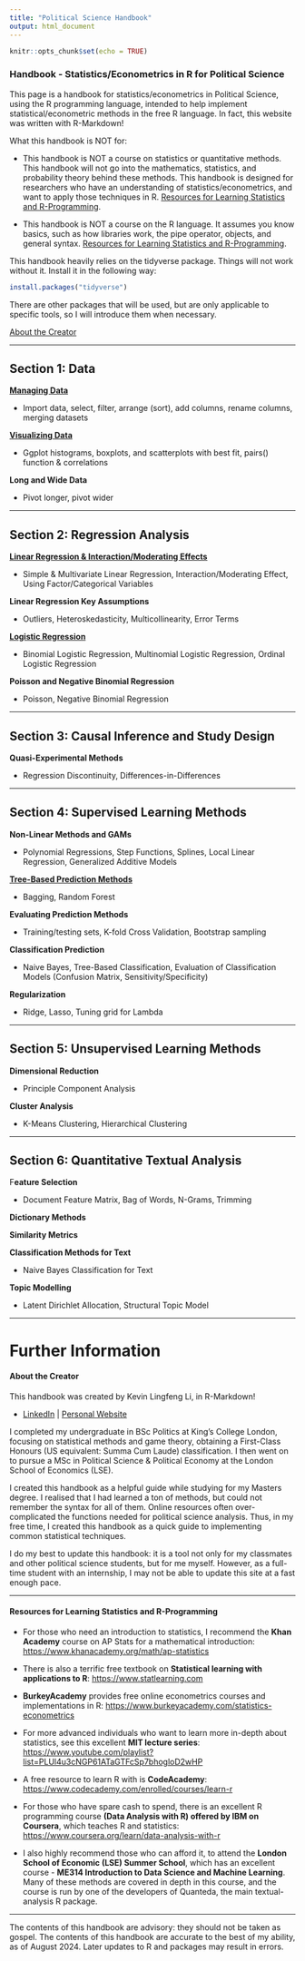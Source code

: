 ```yaml
---
title: "Political Science Handbook"
output: html_document
---
```


```r
knitr::opts_chunk$set(echo = TRUE)
```

### Handbook - Statistics/Econometrics in R for Political Science

This page is a handbook for statistics/econometrics in Political Science, using the R programming language, intended to help implement statistical/econometric methods in the free R language. In fact, this website was written with R-Markdown!

What this handbook is NOT for:

-   This handbook is NOT a course on statistics or quantitative methods. This handbook will not go into the mathematics, statistics, and probability theory behind these methods. This handbook is designed for researchers who have an understanding of statistics/econometrics, and want to apply those techniques in R. [Resources for Learning Statistics and R-Programming].

-   This handbook is NOT a course on the R language. It assumes you know basics, such as how libraries work, the pipe operator, objects, and general syntax. [Resources for Learning Statistics and R-Programming].

This handbook heavily relies on the tidyverse package. Things will not work without it. Install it in the following way:

```r
install.packages("tidyverse")
```

There are other packages that will be used, but are only applicable to specific tools, so I will introduce them when necessary.

[About the Creator]

------------------------------------------------------------------------

## Section 1: Data

[**Managing Data**](https://politicalscience.github.io/r/managing_data.html)

-   Import data, select, filter, arrange (sort), add columns, rename columns, merging datasets

[**Visualizing Data**](https://politicalscience.github.io/r/visualizing_data.html)

-   Ggplot histograms, boxplots, and scatterplots with best fit, pairs() function & correlations

**Long and Wide Data**

-   Pivot longer, pivot wider

------------------------------------------------------------------------

## Section 2: Regression Analysis

[**Linear Regression & Interaction/Moderating Effects**](https://politicalscience.github.io/r/regression.html)

-   Simple & Multivariate Linear Regression, Interaction/Moderating Effect, Using Factor/Categorical Variables

**Linear Regression Key Assumptions**

-   Outliers, Heteroskedasticity, Multicollinearity, Error Terms

[**Logistic Regression**](https://politicalscience.github.io/r/logistic.html)

-   Binomial Logistic Regression, Multinomial Logistic Regression, Ordinal Logistic Regression

**Poisson and Negative Binomial Regression**

-   Poisson, Negative Binomial Regression

------------------------------------------------------------------------

## Section 3: Causal Inference and Study Design

**Quasi-Experimental Methods**

-   Regression Discontinuity, Differences-in-Differences

------------------------------------------------------------------------

## Section 4: Supervised Learning Methods

**Non-Linear Methods and GAMs**

-   Polynomial Regressions, Step Functions, Splines, Local Linear Regression, Generalized Additive Models

[**Tree-Based Prediction Methods**](https://politicalscience.github.io/r/trees.html)

-   Bagging, Random Forest

**Evaluating Prediction Methods**

-   Training/testing sets, K-fold Cross Validation, Bootstrap sampling

**Classification Prediction**

-   Naive Bayes, Tree-Based Classification, Evaluation of Classification Models (Confusion Matrix, Sensitivity/Specificity)

**Regularization**

-   Ridge, Lasso, Tuning grid for Lambda

------------------------------------------------------------------------

## Section 5: Unsupervised Learning Methods

**Dimensional Reduction**

-   Principle Component Analysis

**Cluster Analysis**

-   K-Means Clustering, Hierarchical Clustering

------------------------------------------------------------------------

## Section 6: Quantitative Textual Analysis

F**eature Selection**

-   Document Feature Matrix, Bag of Words, N-Grams, Trimming

**Dictionary Methods**

**Similarity Metrics**

**Classification Methods for Text**

-   Naive Bayes Classification for Text

**Topic Modelling**

-   Latent Dirichlet Allocation, Structural Topic Model

------------------------------------------------------------------------

# Further Information

#### About the Creator

This handbook was created by Kevin Lingfeng Li, in R-Markdown!

-   [LinkedIn](https://www.linkedin.com/in/kevinlingfengli/) \| [Personal Website](https://kevinli03.github.io)

I completed my undergraduate in BSc Politics at King's College London, focusing on statistical methods and game theory, obtaining a First-Class Honours (US equivalent: Summa Cum Laude) classification. I then went on to pursue a MSc in Political Science & Political Economy at the London School of Economics (LSE).

I created this handbook as a helpful guide while studying for my Masters degree. I realised that I had learned a ton of methods, but could not remember the syntax for all of them. Online resources often over-complicated the functions needed for political science analysis. Thus, in my free time, I created this handbook as a quick guide to implementing common statistical techniques.

I do my best to update this handbook: it is a tool not only for my classmates and other political science students, but for me myself. However, as a full-time student with an internship, I may not be able to update this site at a fast enough pace.

------------------------------------------------------------------------

#### Resources for Learning Statistics and R-Programming

-   For those who need an introduction to statistics, I recommend the **Khan Academy** course on AP Stats for a mathematical introduction: <https://www.khanacademy.org/math/ap-statistics>

-   There is also a terrific free textbook on **Statistical learning with applications to R**: <https://www.statlearning.com>

-   **BurkeyAcademy** provides free online econometrics courses and implementations in R: <https://www.burkeyacademy.com/statistics-econometrics>

-   For more advanced individuals who want to learn more in-depth about statistics, see this excellent **MIT lecture series**: <https://www.youtube.com/playlist?list=PLUl4u3cNGP61ATaGTFcSp7bhogloD2wHP>

-   A free resource to learn R with is **CodeAcademy**: <https://www.codecademy.com/enrolled/courses/learn-r>

-   For those who have spare cash to spend, there is an excellent R programming course **(Data Analysis with R) offered by IBM on Coursera**, which teaches R and statistics: <https://www.coursera.org/learn/data-analysis-with-r>

-   I also highly recommend those who can afford it, to attend the **London School of Economic (LSE) Summer School**, which has an excellent course - **ME314 Introduction to Data Science and Machine Learning**. Many of these methods are covered in depth in this course, and the course is run by one of the developers of Quanteda, the main textual-analysis R package.

------------------------------------------------------------------------

The contents of this handbook are advisory: they should not be taken as gospel. The contents of this handbook are accurate to the best of my ability, as of August 2024. Later updates to R and packages may result in errors.
